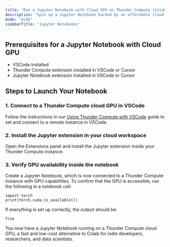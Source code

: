 ```yaml
---
title: "Run a Jupyter Notebook with Cloud GPU on Thunder Compute (Colab Alternative)"
description: "Spin up a Jupyter Notebook backed by an affordable cloud GPU on Thunder Compute with one command. Ideal for indie devs, researchers, and data scientists seeking a Colab alternative."
mode: "wide"
sidebarTitle: "Jupyter Notebooks"
---
```


## Prerequisites for a Jupyter Notebook with Cloud GPU

- VSCode installed
- Thunder Compute extension installed in VSCode or Cursor
- Jupyter Notebook extension installed in VSCode or Cursor

## Steps to Launch Your Notebook

### 1. Connect to a Thunder Compute cloud GPU in VSCode

Follow the instructions in our [Using Thunder Compute with VSCode](https://thundercompute.com/docs/guides/vscode-integration-for-thunder-compute) guide to set and connect to a remote instance in VSCode.

### 2. Install the Jupyter extension in your cloud workspace

Open the Extensions panel and install the Jupyter extension inside your Thunder Compute instance.

### 3. Verify GPU availability inside the notebook

Create a Jupyter Notebook, which is now connected to a Thunder Compute instance with GPU capabilities. To confirm that the GPU is accessible, run the following in a notebook cell:

```
import torch
print(torch.cuda.is_available())
```

If everything is set up correctly, the output should be:

```
True
```

You now have a Jupyter Notebook running on a Thunder Compute cloud GPU, a fast and low-cost alternative to Colab for indie developers, researchers, and data scientists.